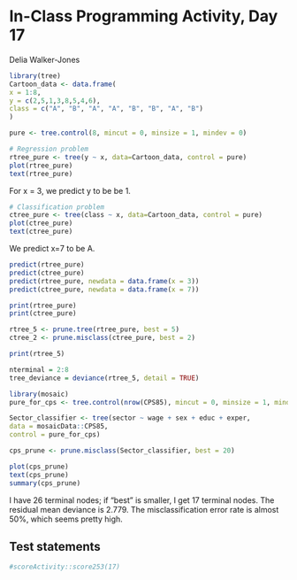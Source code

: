 # In-Class Programming Activity, Day 17

Delia Walker-Jones

```r
library(tree)
Cartoon_data <- data.frame(
x = 1:8,
y = c(2,5,1,3,8,5,4,6),
class = c("A", "B", "A", "A", "B", "B", "A", "B")
)

pure <- tree.control(8, mincut = 0, minsize = 1, mindev = 0)

# Regression problem
rtree_pure <- tree(y ~ x, data=Cartoon_data, control = pure)
plot(rtree_pure)
text(rtree_pure)
```
For x = 3, we predict y to be be 1.

```r
# Classification problem
ctree_pure <- tree(class ~ x, data=Cartoon_data, control = pure)
plot(ctree_pure)
text(ctree_pure)

```
We predict x=7 to be A.

```r
predict(rtree_pure)
predict(ctree_pure)
predict(rtree_pure, newdata = data.frame(x = 3))
predict(ctree_pure, newdata = data.frame(x = 7))

print(rtree_pure)
print(ctree_pure)
```
```r
rtree_5 <- prune.tree(rtree_pure, best = 5)
ctree_2 <- prune.misclass(ctree_pure, best = 2)

print(rtree_5)

nterminal = 2:8
tree_deviance = deviance(rtree_5, detail = TRUE)
```

```r
library(mosaic)
pure_for_cps <- tree.control(nrow(CPS85), mincut = 0, minsize = 1, mindev = 0)

Sector_classifier <- tree(sector ~ wage + sex + educ + exper,
data = mosaicData::CPS85,
control = pure_for_cps)

cps_prune <- prune.misclass(Sector_classifier, best = 20)

plot(cps_prune)
text(cps_prune)
summary(cps_prune)
```
I have 26 terminal nodes; if "best" is smaller, I get 17 terminal nodes. The residual mean deviance is 2.779. The misclassification error rate is almost 50%, which seems pretty high.




## Test statements

```r
#scoreActivity::score253(17)
```